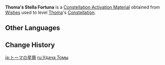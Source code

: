 {{Item Infobox
|id           = 001150
|image        = Item Stella Fortuna (4 Star).png
|type         = Constellation Activation Materials
|group        = Stella Fortuna
|quality      = 4
|description  = [[Thoma]]'s Constellation Activation Material
|source1      = [[Wishes]]
}}
'''Thoma's Stella Fortuna''' is a [[Constellation Activation Material]] obtained from [[Wishes]] used to level [[Thoma]]'s [[Constellation]].

==Other Languages==
{{Other Languages
|en      = Thoma's Stella Fortuna
|zhs     = 托马的命星
|zhs_rm  = Tuōmǎ de Mìngxīng
|zht     = 托馬的命星
|zht_rm  = Tuōmǎ de Mìngxīng
|zh_tl   = Thoma's {{Lex|Stella Fortuna|zh}}
|ja      = トーマの星屑
|ja_rm   = Tooma no Hoshikuzu
|ja_tl   = Thoma's {{Lex|Stella Fortuna|ja}}
|ko      = 토마의 운명의 별
|ko_rm   = Toma-ui Unmyeong-ui Byeol
|ko_tl   = Thoma's {{Lex|Stella Fortuna|ko}}
|es      = Stella Fortuna de Thoma
|es_tl   = Thoma's Stella Fortuna
|fr      = Stella Fortuna de Thoma
|fr_tl   = Thoma's Stella Fortuna
|ru      = <!--Удача Тома-->
|ru_tl   = <!--Thoma's {{Lex|Stella Fortuna|ru}}-->
|th      = ดวงดาวแห่งชีวิตของ Thoma
|th_rm   = Duangdao haeng Chiwit khong Thoma
|th_tl   = Thoma's {{Lex|Stella Fortuna|th}}
|vi      = Chòm Sao Của Thoma
|vi_tl   = Thoma's {{Lex|Stella Fortuna|vi}}
|de      = Stella Fortuna von Thoma
|de_tl   = Thoma's Stella Fortuna
|id      = Thoma's Stella Fortuna
|pt      = <!--Constelação de Thoma/Stella Fortuna de Thoma-->
|pt_tl   = <!--Thoma's Stella Fortuna-->
|tr      = <!--Thoma' Yaşam Yıldızı-->
|tr_tl   = <!--Thoma's Stella Fortuna-->
|it      = Stella Fortuna di Thoma
|it_tl   = Thoma's Stella Fortuna
}}

==Change History==
{{Change History|2.2}}

[[ja:トーマの星屑]]
[[ru:Удача Томы]]